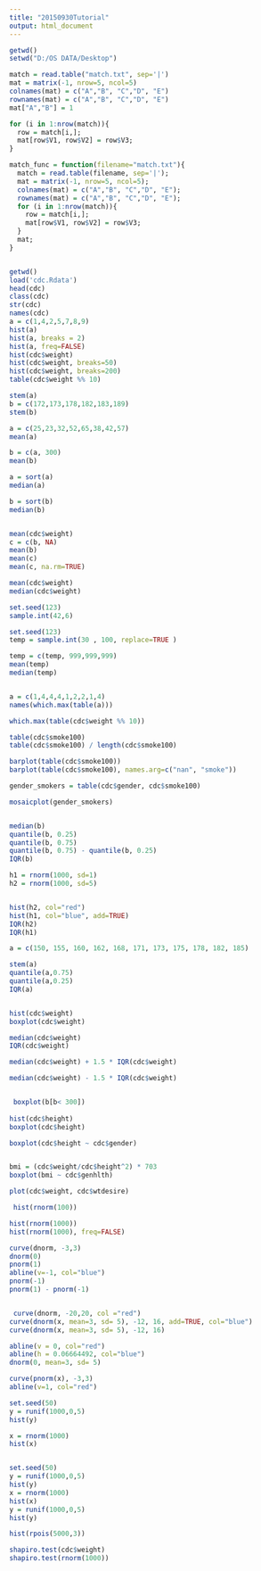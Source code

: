 ```yaml
---
title: "20150930Tutorial"
output: html_document
---
```



```r
getwd()
setwd("D:/OS DATA/Desktop")

match = read.table("match.txt", sep='|')
mat = matrix(-1, nrow=5, ncol=5)
colnames(mat) = c("A","B", "C","D", "E")
rownames(mat) = c("A","B", "C","D", "E")
mat["A","B"] = 1

for (i in 1:nrow(match)){
  row = match[i,];
  mat[row$V1, row$V2] = row$V3;
}

match_func = function(filename="match.txt"){
  match = read.table(filename, sep='|');
  mat = matrix(-1, nrow=5, ncol=5);
  colnames(mat) = c("A","B", "C","D", "E");
  rownames(mat) = c("A","B", "C","D", "E");
  for (i in 1:nrow(match)){
    row = match[i,];
    mat[row$V1, row$V2] = row$V3;
  }
  mat;
}



```



```r

getwd()
load('cdc.Rdata')
head(cdc)
class(cdc)
str(cdc)
names(cdc)
a = c(1,4,2,5,7,8,9)
hist(a)
hist(a, breaks = 2)
hist(a, freq=FALSE)
hist(cdc$weight)
hist(cdc$weight, breaks=50)
hist(cdc$weight, breaks=200)
table(cdc$weight %% 10)

stem(a)
b = c(172,173,178,182,183,189)
stem(b)

```


```r
a = c(25,23,32,52,65,38,42,57)
mean(a)

b = c(a, 300) 
mean(b)

a = sort(a)
median(a)

b = sort(b)
median(b)


mean(cdc$weight)
c = c(b, NA)
mean(b)
mean(c)
mean(c, na.rm=TRUE)

mean(cdc$weight)
median(cdc$weight)

set.seed(123)
sample.int(42,6)

set.seed(123)
temp = sample.int(30 , 100, replace=TRUE )

temp = c(temp, 999,999,999)
mean(temp)
median(temp)


a = c(1,4,4,4,1,2,2,1,4)
names(which.max(table(a)))

which.max(table(cdc$weight %% 10))

table(cdc$smoke100)
table(cdc$smoke100) / length(cdc$smoke100) 

barplot(table(cdc$smoke100))
barplot(table(cdc$smoke100), names.arg=c("nan", "smoke")) 

gender_smokers = table(cdc$gender, cdc$smoke100)

mosaicplot(gender_smokers)



```

```r
median(b)
quantile(b, 0.25)
quantile(b, 0.75)
quantile(b, 0.75) - quantile(b, 0.25)
IQR(b)

h1 = rnorm(1000, sd=1) 
h2 = rnorm(1000, sd=5) 


hist(h2, col="red")
hist(h1, col="blue", add=TRUE)
IQR(h2)
IQR(h1)

a = c(150, 155, 160, 162, 168, 171, 173, 175, 178, 182, 185)

stem(a)
quantile(a,0.75)
quantile(a,0.25)
IQR(a)


hist(cdc$weight)
boxplot(cdc$weight)

median(cdc$weight)
IQR(cdc$weight)

median(cdc$weight) + 1.5 * IQR(cdc$weight)

median(cdc$weight) - 1.5 * IQR(cdc$weight)


 boxplot(b[b< 300])
 
hist(cdc$height)
boxplot(cdc$height)

boxplot(cdc$height ~ cdc$gender)


bmi = (cdc$weight/cdc$height^2) * 703
boxplot(bmi ~ cdc$genhlth)

plot(cdc$weight, cdc$wtdesire)
```


```r
 hist(rnorm(100))

hist(rnorm(1000))
hist(rnorm(1000), freq=FALSE)

curve(dnorm, -3,3)
dnorm(0)
pnorm(1)
abline(v=-1, col="blue")
pnorm(-1)
pnorm(1) - pnorm(-1)


 curve(dnorm, -20,20, col ="red")
curve(dnorm(x, mean=3, sd= 5), -12, 16, add=TRUE, col="blue")
curve(dnorm(x, mean=3, sd= 5), -12, 16)

abline(v = 0, col="red")
abline(h = 0.06664492, col="blue")
dnorm(0, mean=3, sd= 5)

curve(pnorm(x), -3,3)
abline(v=1, col="red")

set.seed(50)
y = runif(1000,0,5)
hist(y)

x = rnorm(1000)
hist(x)


set.seed(50)
y = runif(1000,0,5)
hist(y)
x = rnorm(1000)
hist(x)
y = runif(1000,0,5)
hist(y)

hist(rpois(5000,3))

shapiro.test(cdc$weight)
shapiro.test(rnorm(1000))
```